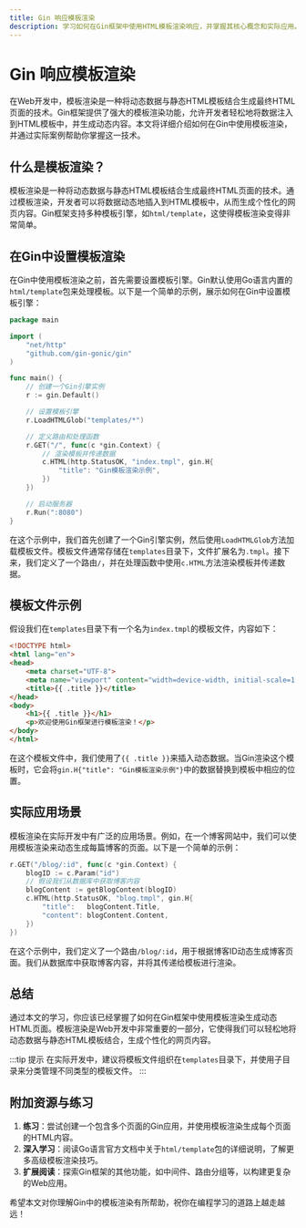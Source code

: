 ```yaml
---
title: Gin 响应模板渲染
description: 学习如何在Gin框架中使用HTML模板渲染响应，并掌握其核心概念和实际应用。
---
```


# Gin 响应模板渲染

在Web开发中，模板渲染是一种将动态数据与静态HTML模板结合生成最终HTML页面的技术。Gin框架提供了强大的模板渲染功能，允许开发者轻松地将数据注入到HTML模板中，并生成动态内容。本文将详细介绍如何在Gin中使用模板渲染，并通过实际案例帮助你掌握这一技术。

## 什么是模板渲染？

模板渲染是一种将动态数据与静态HTML模板结合生成最终HTML页面的技术。通过模板渲染，开发者可以将数据动态地插入到HTML模板中，从而生成个性化的网页内容。Gin框架支持多种模板引擎，如`html/template`，这使得模板渲染变得非常简单。

## 在Gin中设置模板渲染

在Gin中使用模板渲染之前，首先需要设置模板引擎。Gin默认使用Go语言内置的`html/template`包来处理模板。以下是一个简单的示例，展示如何在Gin中设置模板引擎：

```go
package main

import (
    "net/http"
    "github.com/gin-gonic/gin"
)

func main() {
    // 创建一个Gin引擎实例
    r := gin.Default()

    // 设置模板引擎
    r.LoadHTMLGlob("templates/*")

    // 定义路由和处理函数
    r.GET("/", func(c *gin.Context) {
        // 渲染模板并传递数据
        c.HTML(http.StatusOK, "index.tmpl", gin.H{
            "title": "Gin模板渲染示例",
        })
    })

    // 启动服务器
    r.Run(":8080")
}
```

在这个示例中，我们首先创建了一个Gin引擎实例，然后使用`LoadHTMLGlob`方法加载模板文件。模板文件通常存储在`templates`目录下，文件扩展名为`.tmpl`。接下来，我们定义了一个路由`/`，并在处理函数中使用`c.HTML`方法渲染模板并传递数据。

## 模板文件示例

假设我们在`templates`目录下有一个名为`index.tmpl`的模板文件，内容如下：

```html
<!DOCTYPE html>
<html lang="en">
<head>
    <meta charset="UTF-8">
    <meta name="viewport" content="width=device-width, initial-scale=1.0">
    <title>{{ .title }}</title>
</head>
<body>
    <h1>{{ .title }}</h1>
    <p>欢迎使用Gin框架进行模板渲染！</p>
</body>
</html>
```

在这个模板文件中，我们使用了`{{ .title }}`来插入动态数据。当Gin渲染这个模板时，它会将`gin.H{"title": "Gin模板渲染示例"}`中的数据替换到模板中相应的位置。

## 实际应用场景

模板渲染在实际开发中有广泛的应用场景。例如，在一个博客网站中，我们可以使用模板渲染来动态生成每篇博客的页面。以下是一个简单的示例：

```go
r.GET("/blog/:id", func(c *gin.Context) {
    blogID := c.Param("id")
    // 假设我们从数据库中获取博客内容
    blogContent := getBlogContent(blogID)
    c.HTML(http.StatusOK, "blog.tmpl", gin.H{
        "title":   blogContent.Title,
        "content": blogContent.Content,
    })
})
```

在这个示例中，我们定义了一个路由`/blog/:id`，用于根据博客ID动态生成博客页面。我们从数据库中获取博客内容，并将其传递给模板进行渲染。

## 总结

通过本文的学习，你应该已经掌握了如何在Gin框架中使用模板渲染生成动态HTML页面。模板渲染是Web开发中非常重要的一部分，它使得我们可以轻松地将动态数据与静态HTML模板结合，生成个性化的网页内容。

:::tip 提示
在实际开发中，建议将模板文件组织在`templates`目录下，并使用子目录来分类管理不同类型的模板文件。
:::

## 附加资源与练习

1. **练习**：尝试创建一个包含多个页面的Gin应用，并使用模板渲染生成每个页面的HTML内容。
2. **深入学习**：阅读Go语言官方文档中关于`html/template`包的详细说明，了解更多高级模板渲染技巧。
3. **扩展阅读**：探索Gin框架的其他功能，如中间件、路由分组等，以构建更复杂的Web应用。

希望本文对你理解Gin中的模板渲染有所帮助，祝你在编程学习的道路上越走越远！